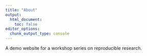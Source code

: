 ```yaml
---
title: "About"
output:
  html_document:
    toc: false
editor_options:
  chunk_output_type: console
---
```


A demo website for a workshop series on reproducible research.
